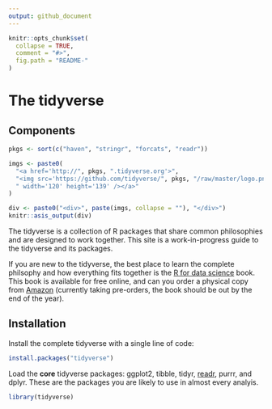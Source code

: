 ```yaml
---
output: github_document
---
```


<!-- README.md is generated from README.Rmd. Please edit that file -->

```r
knitr::opts_chunk$set(
  collapse = TRUE,
  comment = "#>",
  fig.path = "README-"
)
```

<style>
small.tidyverse {display: none;}
.navbar .navbar-brand {
  font-size: 50px;
  padding: 10px 0 0 0;
  background-image: none;
}
.navbar {
  height: 80px;
}
body {
  position: relative;
  padding-top: 100px;
}
</style>

# The tidyverse

## Components

```r
pkgs <- sort(c("haven", "stringr", "forcats", "readr"))

imgs <- paste0(
  "<a href='http://", pkgs, ".tidyverse.org'>",
  "<img src='https://github.com/tidyverse/", pkgs, "/raw/master/logo.png'",
  " width='120' height='139' /></a>"
)

div <- paste0("<div>", paste(imgs, collapse = ""), "</div>")
knitr::asis_output(div)
```

The tidyverse is a collection of R packages that share common philosophies and are designed to work together. This site is a work-in-progress guide to the tidyverse and its packages.

If you are new to the tidyverse, the best place to learn the complete philsophy and how everything fits together is the [R for data science](http://r4ds.had.co.nz/) book. This book is available for free online, and can you order a physical copy from [Amazon](http://amzn.to/2aHLAQ1) (currently taking pre-orders, the book should be out by the end of the year).

## Installation

Install the complete tidyverse with a single line of code:

```r
install.packages("tidyverse")
```

Load the __core__ tidyverse packages: ggplot2, tibble, tidyr, [readr](http://readr.tidyverse.org), purrr, and dplyr. These are the packages you are likely to use in almost every analyis.

```r
library(tidyverse)
```

